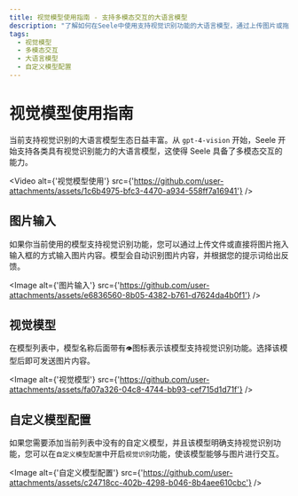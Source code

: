 ```yaml
---
title: 视觉模型使用指南 - 支持多模态交互的大语言模型
description: "了解如何在Seele中使用支持视觉识别功能的大语言模型，通过上传图片或拖拽图片到输入框进行交互，并选择带有\U0001F441️图标的模型进行图片内容交互。"
tags:
  - 视觉模型
  - 多模态交互
  - 大语言模型
  - 自定义模型配置
---
```


# 视觉模型使用指南

当前支持视觉识别的大语言模型生态日益丰富。从 `gpt-4-vision` 开始，Seele 开始支持各类具有视觉识别能力的大语言模型，这使得 Seele 具备了多模态交互的能力。

<Video
  alt={'视觉模型使用'}
  src={'https://github.com/user-attachments/assets/1c6b4975-bfc3-4470-a934-558ff7a16941'}
/>

## 图片输入

如果你当前使用的模型支持视觉识别功能，您可以通过上传文件或直接将图片拖入输入框的方式输入图片内容。模型会自动识别图片内容，并根据您的提示词给出反馈。

<Image
  alt={'图片输入'}
  src={'https://github.com/user-attachments/assets/e6836560-8b05-4382-b761-d7624da4b0f1'}
/>

## 视觉模型

在模型列表中，模型名称后面带有`👁️`图标表示该模型支持视觉识别功能。选择该模型后即可发送图片内容。

<Image
  alt={'视觉模型'}
  src={'https://github.com/user-attachments/assets/fa07a326-04c8-4744-bb93-cef715d1d71f'}
/>

## 自定义模型配置

如果您需要添加当前列表中没有的自定义模型，并且该模型明确支持视觉识别功能，您可以在`自定义模型配置`中开启`视觉识别`功能，使该模型能够与图片进行交互。

<Image
  alt={'自定义模型配置'}
  src={'https://github.com/user-attachments/assets/c24718cc-402b-4298-b046-8b4aee610cbc'}
/>
